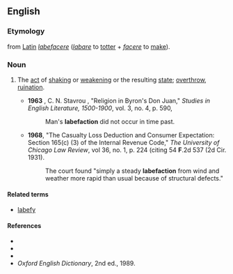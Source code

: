 ==English==

===Etymology===
from [[Latin]] ''[[labefacere]]'' (''[[labare]]'' to [[totter]] + ''[[facere]]'' to [[make]]).

===Noun===
{{en-noun|-}}

# {{rare}} The [[act]] of [[shake|shaking]] or [[weaken]]ing or the resulting [[state]]; [[overthrow]], [[ruination]].
#*'''1963''' , C. N. Stavrou , "Religion in Byron's Don Juan," ''Studies in English Literature, 1500-1900'', vol. 3, no. 4, p. 590,
#*:Man's '''labefaction''' did not occur in time past.
#*'''1968''', "The Casualty Loss Deduction and Consumer Expectation: Section 165(c) (3) of the Internal Revenue Code," ''The University of Chicago Law Review'', vol 36, no. 1, p. 224 (citing 54 '''F'''.2d 537 (2d Cir. 1931).
#*:The court found "simply a steady '''labefaction''' from wind and weather more rapid than usual because of structural defects."

====Related terms====
* [[labefy]]

====References====
*{{R:Webster 1828}}
*{{R:Webster 1913}}
*{{R:Dictionary.com}}
*''Oxford English Dictionary'', 2nd ed., 1989.